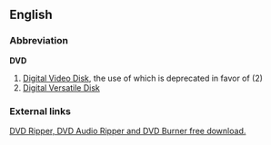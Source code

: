 ==English==
===Abbreviation===
'''DVD'''

#[[w:DVD|Digital Video Disk]], the use of which is deprecated in favor of (2)
#[[w:DVD|Digital Versatile Disk]]

===External links===
[http://www.topvideopro.com DVD Ripper, DVD Audio Ripper and DVD Burner free download.]